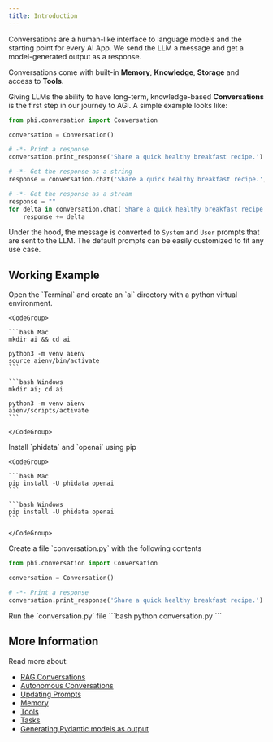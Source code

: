 ```yaml
---
title: Introduction
---
```


Conversations are a human-like interface to language models and the starting point for every AI App. We send the LLM a message and get a model-generated output as a response.

Conversations come with built-in **Memory**, **Knowledge**, **Storage** and access to **Tools**.

Giving LLMs the ability to have long-term, knowledge-based **Conversations** is the first step in our journey to AGI. A simple example looks like:

```python conversation.py
from phi.conversation import Conversation

conversation = Conversation()

# -*- Print a response
conversation.print_response('Share a quick healthy breakfast recipe.')

# -*- Get the response as a string
response = conversation.chat('Share a quick healthy breakfast recipe.', stream=False)

# -*- Get the response as a stream
response = ""
for delta in conversation.chat('Share a quick healthy breakfast recipe.'):
    response += delta
```

Under the hood, the message is converted to `System` and `User` prompts that are sent to the LLM. The default prompts can be easily customized to fit any use case.

## Working Example

<Steps>
  <Step title="Create a virtual environment">
    Open the `Terminal` and create an `ai` directory with a python virtual environment.

    <CodeGroup>

    ```bash Mac
    mkdir ai && cd ai

    python3 -m venv aienv
    source aienv/bin/activate
    ```

    ```bash Windows
    mkdir ai; cd ai

    python3 -m venv aienv
    aienv/scripts/activate
    ```

    </CodeGroup>

  </Step>
  <Step title="Install libraries">
    Install `phidata` and `openai` using pip

    <CodeGroup>

    ```bash Mac
    pip install -U phidata openai
    ```

    ```bash Windows
    pip install -U phidata openai
    ```

    </CodeGroup>

  </Step>
  <Step title="Create a conversation">
    Create a file `conversation.py` with the following contents

```python conversation.py
from phi.conversation import Conversation

conversation = Conversation()

# -*- Print a response
conversation.print_response('Share a quick healthy breakfast recipe.')
```

  </Step>
  <Step title="Run the conversation">
    Run the `conversation.py` file
```bash
python conversation.py
```
  </Step>
</Steps>

## More Information

Read more about:

- [RAG Conversations](/blocks/conversation/rag)
- [Autonomous Conversations](/blocks/conversation/auto)
- [Updating Prompts](/blocks/conversation/prompts)
- [Memory](/blocks/conversation/memory)
- [Tools](/blocks/conversation/tools)
- [Tasks](/blocks/conversation/tasks)
- [Generating Pydantic models as output](/blocks/conversation/pydantic-output)
